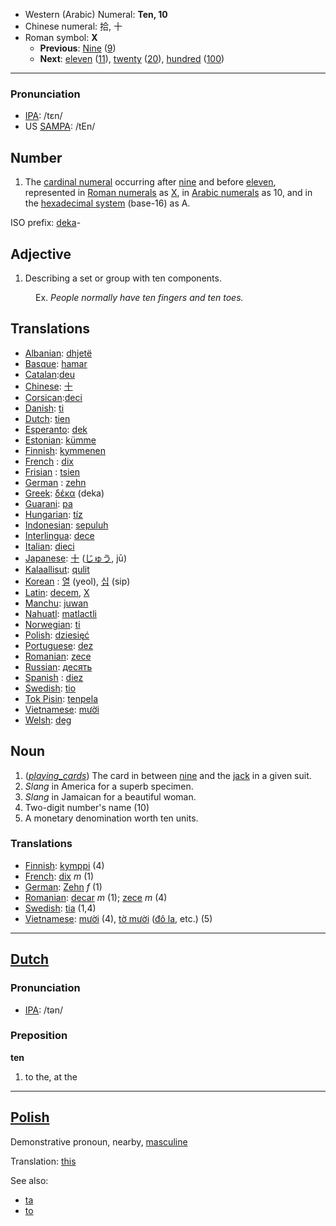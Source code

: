 *Western (Arabic) Numeral: '''Ten, 10'''
*Chinese numeral: 拾, 十
*Roman symbol: '''X'''
**'''Previous''': [[Nine]] ([[9]])
**'''Next''': [[eleven]] ([[11]]), [[twenty]] ([[20]]), [[hundred]] ([[100]])

----

=== Pronunciation ===
*[[w:IPA|IPA]]: /tɛn/
*US [[SAMPA]]: /tEn/


==Number==
# The [[cardinal numeral]] occurring after [[nine]] and before [[eleven]], represented in [[Roman numerals]] as [[X]], in [[Arabic numerals]] as 10, and in the [[hexadecimal|hexadecimal system]] (base-16) as A.
ISO prefix: [[deka]]-

==Adjective==
# Describing a set or group with ten components. 
:Ex. ''People normally have ten fingers and ten toes.''

==Translations==
*[[Albanian]]: [[dhjetë]]
*[[Basque]]: [[hamar]]
*[[Catalan]]:[[deu]]
*[[Chinese]]: [[十]]
*[[Corsican]]:[[deci]]
*[[Danish]]: [[ti]]
*[[Dutch]]: [[tien]]
*[[Esperanto]]: [[dek]]
*[[Estonian]]: [[kümme]]
*[[Finnish]]: [[kymmenen]]
*[[French]] : [[dix]]
*[[Frisian]] : [[tsien]]
*[[German]] : [[zehn]]
*[[Greek]]: [[δέκα]] (deka)
*[[Guarani]]: [[pa]]
*[[Hungarian]]: [[tíz]]
*[[Indonesian]]: [[sepuluh]]
*[[Interlingua]]: [[dece]]
*[[Italian]]: [[dieci]]
*[[Japanese]]: [[十]] ([[じゅう]], jū)
*[[Kalaallisut]]: [[qulit]]
*[[Korean]] : [[열]] (yeol), [[십]] (sip)
*[[Latin]]: [[decem]], [[X]]
*[[Manchu]]: [[juwan]]
*[[Nahuatl]]: [[matlactli]]
*[[Norwegian]]: [[ti]]
*[[Polish]]: [[dziesięć]]
*[[Portuguese]]: [[dez]]
*[[Romanian]]: [[zece]]
*[[Russian]]: [[десять]]
*[[Spanish]] : [[diez]]
*[[Swedish]]: [[tio]]
*[[Tok Pisin]]: [[tenpela]]
*[[Vietnamese]]: [[mười]]
*[[Welsh]]: [[deg]]

==Noun==

# (<i>[[playing_cards]]</i>) The card in between [[nine]] and the [[jack]] in a given suit.
# ''Slang'' in America for a superb specimen.
# ''Slang'' in Jamaican for a beautiful woman. 
# Two-digit number's name (10)
# A monetary denomination worth ten units.

=== Translations ===
*[[Finnish]]: [[kymppi]] (4)
*[[French]]: [[dix]] ''m'' (1)
*[[German]]: [[Zehn]] ''f'' (1)
*[[Romanian]]: [[decar]] ''m'' (1); [[zece]] ''m'' (4)
*[[Swedish]]: [[tia]] (1,4)
*[[Vietnamese]]: [[mười]] (4), [[tờ mười]] ([[Đô la|đô la]], etc.) (5)
----

==[[Dutch]]==

=== Pronunciation ===
*[[w:IPA|IPA]]: /tən/

===Preposition===
'''ten'''

# to the, at the

----
==[[Polish]]==

Demonstrative pronoun, nearby, [[masculine]]

Translation: [[this]]

See also:
* [[ta]]
* [[to#Polish|to]]